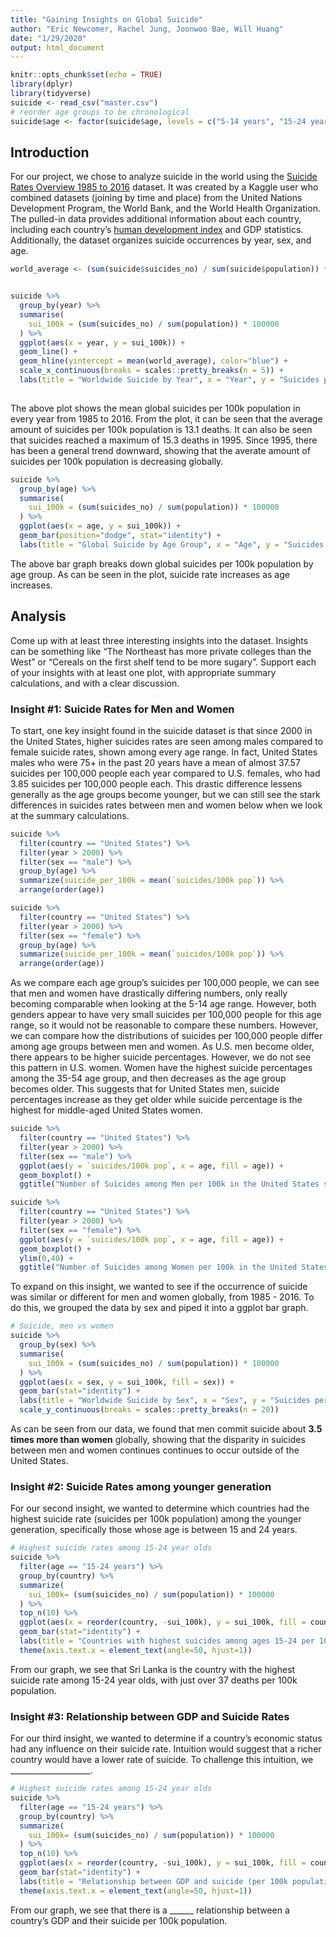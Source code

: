 ```yaml
---
title: "Gaining Insights on Global Suicide"
author: "Eric Newcomer, Rachel Jung, Joonwoo Bae, Will Huang"
date: "1/29/2020"
output: html_document
---
```


```r
knitr::opts_chunk$set(echo = TRUE)
library(dplyr)
library(tidyverse)
suicide <- read_csv("master.csv")
# reorder age groups to be chronological
suicide$age <- factor(suicide$age, levels = c("5-14 years", "15-24 years", "25-34 years", "35-54 years", "55-74 years", "75+ years"))
```


## Introduction

For our project, we chose to analyze suicide in the world using the 
<a href="https://www.kaggle.com/russellyates88/suicide-rates-overview-1985-to-2016" target="_blank">Suicide Rates Overview 1985 to 2016</a> dataset. It was created by a Kaggle user who combined datasets (joining by time and place) from the United Nations Development Program, the World Bank, and the World Health Organization. The pulled-in data provides additional information about each country, including each country's
<a href="http://hdr.undp.org/en/indicators/137506" target="_blank">human development index</a> and GDP statistics. Additionally, the dataset organizes suicide occurrences by year, sex, and age.

```r

world_average <- (sum(suicide$suicides_no) / sum(suicide$population)) * 100000


suicide %>%
  group_by(year) %>%
  summarise(
    sui_100k = (sum(suicides_no) / sum(population)) * 100000
  ) %>%
  ggplot(aes(x = year, y = sui_100k)) + 
  geom_line() +
  geom_hline(yintercept = mean(world_average), color="blue") +
  scale_x_continuous(breaks = scales::pretty_breaks(n = 5)) + 
  labs(title = "Worldwide Suicide by Year", x = "Year", y = "Suicides per 100k Population") 
  
```


The above plot shows the mean global suicides per 100k population in every year from 1985 to 2016. From the plot, it can be seen that the average amount of suicides per 100k population is 13.1 deaths. It can also be seen that suicides reached a maximum of 15.3 deaths in 1995. Since 1995, there has been a general trend downward, showing that the averate amount of suicides per 100k population is decreasing globally.

```r
suicide %>%
  group_by(age) %>%
  summarise(
    sui_100k = (sum(suicides_no) / sum(population)) * 100000
  ) %>%
  ggplot(aes(x = age, y = sui_100k)) + 
  geom_bar(position="dodge", stat="identity") +
  labs(title = "Global Suicide by Age Group", x = "Age", y = "Suicides per 100k Population")


```

The above bar graph breaks down global suicides per 100k population by age group. As can be seen in the plot, suicide rate increases as age increases. 

## Analysis 
Come up with at least three interesting insights into the dataset. Insights can be something like “The Northeast has more private colleges than the West” or “Cereals on the first shelf tend to be more sugary”. Support each of your insights with at least one plot, with appropriate summary calculations, and with a clear discussion.

### Insight #1: Suicide Rates for Men and Women

To start, one key insight found in the suicide dataset is that since 2000 in the United States, higher suicides rates are seen among males compared to female suicide rates, shown among every age range. In fact, United States males who were 75+ in the past 20 years have a mean of almost 37.57 suicides per 100,000 people each year compared to U.S. females, who had 3.85 suicides per 100,000 people each. This drastic difference lessens generally as the age groups become younger, but we can still see the stark differences in suicides rates between men and women below when we look at the summary calculations.

```r
suicide %>%
  filter(country == "United States") %>%
  filter(year > 2000) %>%
  filter(sex == "male") %>%
  group_by(age) %>%
  summarize(suicide_per_100k = mean(`suicides/100k pop`)) %>%
  arrange(order(age))

suicide %>%
  filter(country == "United States") %>%
  filter(year > 2000) %>%
  filter(sex == "female") %>%
  group_by(age) %>%
  summarize(suicide_per_100k = mean(`suicides/100k pop`)) %>%
  arrange(order(age))

```

As we compare each age group’s suicides per 100,000 people, we can see that men and women have drastically differing numbers, only really becoming comparable when looking at the 5-14 age range. However, both genders appear to have very small suicides per 100,000 people for this age range, so it would not be reasonable to compare these numbers. However, we can compare how the distributions of suicides per 100,000 people differ among age groups between men and women. As U.S. men become older, there appears to be higher suicide percentages. However, we do not see this pattern in U.S. women. Women have the highest suicide percentages among the 35-54 age group, and then decreases as the age group becomes older. This suggests that for United States men, suicide percentages increase as they get older while suicide percentage is the highest for middle-aged United States women. 

```r
suicide %>%
  filter(country == "United States") %>%
  filter(year > 2000) %>%
  filter(sex == "male") %>%
  ggplot(aes(y = `suicides/100k pop`, x = age, fill = age)) +
  geom_boxplot() +
  ggtitle("Number of Suicides among Men per 100k in the United States since 2000")

suicide %>%
  filter(country == "United States") %>%
  filter(year > 2000) %>%
  filter(sex == "female") %>%
  ggplot(aes(y = `suicides/100k pop`, x = age, fill = age)) +
  geom_boxplot() +
  ylim(0,40) +
  ggtitle("Number of Suicides among Women per 100k in the United States since 2000")
```


To expand on this insight, we wanted to see if the occurrence of suicide was similar or different for men and women globally, from 1985 - 2016. To do this, we grouped the data by sex and piped it into a ggplot bar graph.

```r

# Suicide, men vs women
suicide %>%
  group_by(sex) %>%
  summarise(
    sui_100k = (sum(suicides_no) / sum(population)) * 100000
  ) %>%
  ggplot(aes(x = sex, y = sui_100k, fill = sex)) + 
  geom_bar(stat="identity") +
  labs(title = "Worldwide Suicide by Sex", x = "Sex", y = "Suicides per 100k Population") +
  scale_y_continuous(breaks = scales::pretty_breaks(n = 20))


```

As can be seen from our data, we found that men commit suicide about **3.5 times more than women** globally, showing that the disparity in suicides between men and women continues continues to occur outside of the United States.

### Insight #2: Suicide Rates among younger generation
For our second insight, we wanted to determine which countries had the highest suicide rate (suicides per 100k population) among the younger generation, specifically those whose age is between 15 and 24 years.

```r

# Highest suicide rates among 15-24 year olds
suicide %>% 
  filter(age == "15-24 years") %>%
  group_by(country) %>%
  summarize(
    sui_100k= (sum(suicides_no) / sum(population)) * 100000
  ) %>%
  top_n(10) %>%
  ggplot(aes(x = reorder(country, -sui_100k), y = sui_100k, fill = country)) + 
  geom_bar(stat="identity") +
  labs(title = "Countries with highest suicides among ages 15-24 per 100k", x = "Countries", y = "Suicides per 100k Population") +
  theme(axis.text.x = element_text(angle=50, hjust=1))

```

From our graph, we see that Sri Lanka is the country with the highest suicide rate among 15-24 year olds, with just over 37 deaths per 100k population. 

### Insight #3: Relationship between GDP and Suicide Rates
For our third insight, we wanted to determine if a country's economic status had any influence on their suicide rate. Intuition would suggest that a richer country would have a lower rate of suicide. To challenge this intuition, we ____________________.

```r

# Highest suicide rates among 15-24 year olds
suicide %>% 
  filter(age == "15-24 years") %>%
  group_by(country) %>%
  summarize(
    sui_100k= (sum(suicides_no) / sum(population)) * 100000
  ) %>%
  top_n(10) %>%
  ggplot(aes(x = reorder(country, -sui_100k), y = sui_100k, fill = country)) + 
  geom_bar(stat="identity") +
  labs(title = "Relationship between GDP and suicide (per 100k population)", x = "GDP per capita", y = "Suicides per 100k Population") +
  theme(axis.text.x = element_text(angle=50, hjust=1))

```

From our graph, we see that there is a ______ relationship between a country's GDP and their suicide per 100k population. 



















